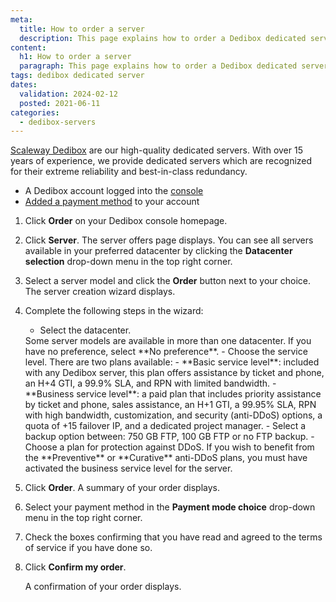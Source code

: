 ```yaml
---
meta:
  title: How to order a server
  description: This page explains how to order a Dedibox dedicated server
content:
  h1: How to order a server
  paragraph: This page explains how to order a Dedibox dedicated server
tags: dedibox dedicated server 
dates:
  validation: 2024-02-12
  posted: 2021-06-11
categories:
  - dedibox-servers
---
```


[Scaleway Dedibox](https://www.scaleway.com/en/dedibox/) are our high-quality dedicated servers. With over 15 years of experience, we provide dedicated servers which are recognized for their extreme reliability and best-in-class redundancy.

<Macro id="requirements" />

- A Dedibox account logged into the [console](https://console.online.net)
- [Added a payment method](/dedibox-console/account/how-to/add-payment-method) to your account

1. Click **Order** on your Dedibox console homepage.
2. Click **Server**. The server offers page displays.
    <Message type="note">
      You can see all servers available in your preferred datacenter by clicking the **Datacenter selection** drop-down menu in the top right corner.
    </Message>
3. Select a server model and click the **Order** button next to your choice. The server creation wizard displays.
4. Complete the following steps in the wizard:
    - Select the datacenter.
    <Message type="tip">
      Some server models are available in more than one datacenter. If you have no preference, select **No preference**.
    </Message>
    - Choose the service level. There are two plans available:
      - **Basic service level**: included with any Dedibox server, this plan offers assistance by ticket and phone, an H+4 GTI, a 99.9% SLA, and RPN with limited bandwidth.
      - **Business service level**: a paid plan that includes priority assistance by ticket and phone, sales assistance, an H+1 GTI, a 99.95% SLA, RPN with high bandwidth, customization, and security (anti-DDoS) options, a quota of +15 failover IP, and a dedicated project manager.
    - Select a backup option between: 750 GB FTP, 100 GB FTP or no FTP backup.
    - Choose a plan for protection against DDoS.
    <Message type="note">
      If you wish to benefit from the **Preventive** or **Curative** anti-DDoS plans, you must have activated the business service level for the server.
    </Message>  
5. Click **Order**. A summary of your order displays.
6. Select your payment method in the **Payment mode choice** drop-down menu in the top right corner.
7. Check the boxes confirming that you have read and agreed to the terms of service if you have done so.
8. Click **Confirm my order**.

    A confirmation of your order displays.


